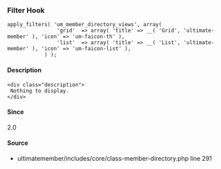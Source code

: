
<UMBreadCrumb type="filter"/>

### Filter Hook    
    
```
apply_filters( 'um_member_directory_views', array(
				'grid'  => array( 'title' => __( 'Grid', 'ultimate-member' ), 'icon' => 'um-faicon-th' ),
				'list'  => array( 'title' => __( 'List', 'ultimate-member' ), 'icon' => 'um-faicon-list' ),
			) );
```

#### Description
    <div class="description">
     Nothing to display.
    </div>

#### Since
<div class="description">
2.0
</div>

#### Source
  - <Link href="https://github.com/ultimatemember/ultimatemember/tree/2.5.0/includes/core/class-member-directory.php#L291">ultimatemember/includes/core/class-member-directory.php</Link> <Link href="https://github.com/ultimatemember/ultimatemember/tree/2.5.0/includes/core/class-member-directory.php#L291">line 291</Link>

